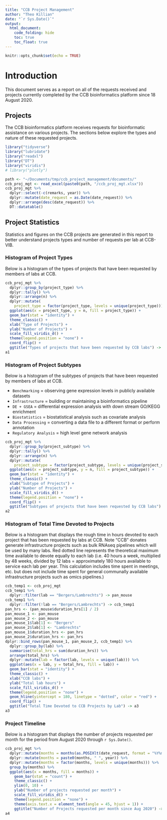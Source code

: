 ```yaml
---
title: "CCB Project Management"
author: "Theo Killian"
date: "`r Sys.Date()`"
output:
  html_document:
    code_folding: hide
    toc: true
    toc_float: true
---
```


```r
knitr::opts_chunk$set(echo = TRUE)
```

# Introduction

This document serves as a report on all of the requests received and projects
currently completed by the CCB bioinformatics platform since 18 August 2020.

## Projects

The CCB bioinformatics platform receives requests for bioinformatic assistance
on various projects. The sections below explore the types and nature of these
requested projects. 

```r
library("tidyverse")
library("lubridate")
library("readxl")
library("DT")
library("viridis")
# library("plotly")
```

```r
path <- "~/Documents/tmp/ccb_project_management/documents/"
ccb_proj_mgt <- read_excel(paste0(path, "/ccb_proj_mgt.xlsx"))
ccb_proj_mgt %>%
  dplyr::select(-c(remarks, year)) %>%
  dplyr::mutate(date_request = as.Date(date_request)) %>%
  dplyr::arrange(desc(date_request)) %>%
  DT::datatable()
```

## Project Statistics

Statistics and figures on the CCB projects are generated in this report to
better understand projects types and number of requests per lab at CCB-VIB.

### Histogram of Project Types

Below is a histogram of the types of projects that have been requested by 
members of labs at CCB.

```r
ccb_proj_mgt %>%
  dplyr::group_by(project_type) %>%
  dplyr::tally() %>%
  dplyr::arrange(n) %>% 
  dplyr::mutate(
    project_type = factor(project_type, levels = unique(project_type))) %>% 
  ggplot(aes(x = project_type, y = n, fill = project_type)) +
  geom_bar(stat = "identity") +
  theme_classic() +
  xlab("Type of Projects") +
  ylab("Number of Projects") +
  scale_fill_viridis_d() +
  theme(legend.position = "none") +
  coord_flip() +
  ggtitle("Types of projects that have been requested by CCB labs") -> a1
a1
```

### Histogram of Project Subtypes

Below is a histogram of the subtypes of projects that have been requested by 
members of labs at CCB.

* `Benchmarking` = observing gene expression levels in publicly available datasets
* `Infrastructure` = building or maintaining a bioinformatics pipeline
* `DE + GSEA` = differential expression analysis with down stream GO/KEGG enrichment
* `Biostatistics` = biostatistical analysis such as covariate analysis
* `Data Processing` = converting a data file to a different format or perform annotation
* `Regulatory Analysis` = high level gene network analysis

```r
ccb_proj_mgt %>%
  dplyr::group_by(project_subtype) %>%
  dplyr::tally() %>%
  dplyr::arrange(n) %>% 
  dplyr::mutate(
    project_subtype = factor(project_subtype, levels = unique(project_subtype))) %>% 
  ggplot(aes(x = project_subtype, y = n, fill = project_subtype)) +
  geom_bar(stat = "identity") +
  theme_classic() +
  xlab("Subtype of Projects") +
  ylab("Number of Projects") +
  scale_fill_viridis_d() +
  theme(legend.position = "none") +
  coord_flip() +
  ggtitle("Subtypes of projects that have been requested by CCB labs") -> a2
a2
```

### Histogram of Total Time Devoted to Projects

Below is a histogram that displays the rough time in hours devoted to each
project that has been requested by labs at CCB. Note "CCB" donates generate
infrastructure projects such as bulk RNAseq pipelines which will be used by
many labs. Red dotted line represents the theoretical maximum time available to
devote equally to each lab (i.e. 40 hours a week, multiplied by 48 weeks,
divided by 12 labs = approximately 180 hours available to service each lab per
year. This calculation includes time spent in meetings, etc. but does not
include time spent for general communally available infrastructure projects such
as omics pipelines.)

```r
ccb_temp1 <- ccb_proj_mgt
ccb_temp1 %>%
  dplyr::filter(lab == "Bergers/Lambrechts") -> pan_mouse
ccb_temp1 %>%
  dplyr::filter(!lab == "Bergers/Lambrechts") -> ccb_temp1
pan_hrs <- (pan_mouse$duration_hrs[1] / 2)
pan_mouse_1 <- pan_mouse
pan_mouse_2 <- pan_mouse
pan_mouse_1$lab[1] <- "Bergers"
pan_mouse_2$lab[1] <- "Lambrechts"
pan_mouse_1$duration_hrs <- pan_hrs
pan_mouse_2$duration_hrs <- pan_hrs
dplyr::bind_rows(pan_mouse_1, pan_mouse_2, ccb_temp1) %>%
  dplyr::group_by(lab) %>%
  summarise(total_hrs = sum(duration_hrs)) %>%
  arrange(total_hrs) %>%
  dplyr::mutate(lab = factor(lab, levels = unique(lab))) %>% 
  ggplot(aes(x = lab, y = total_hrs, fill = lab)) +
  geom_bar(stat = "identity") +
  theme_classic() +
  xlab("CCB labs") +
  ylab("Total lab hours") +
  scale_fill_viridis_d() +
  theme(legend.position = "none") +
  geom_hline(yintercept = 180, linetype = "dotted", color = "red") +
  coord_flip() +
  ggtitle("Total Time Devoted to CCB Projects by Lab") -> a3 
a3
```

### Project Timeline

Below is a histogram that displays the number of projects requested per month
for the period from August 2020 through `r Sys.Date()`.

```r
ccb_proj_mgt %>%
  dplyr::mutate(months = months(as.POSIXlt(date_request, format = "%Y%m%d"))) %>%
  dplyr::mutate(months = paste0(months, " ", year)) %>%
  dplyr::mutate(months = factor(months, levels = unique(months))) %>%
  group_by(months) %>%
  ggplot(aes(x = months, fill = months)) +
    geom_bar(stat = "count") +
    theme_classic() +
    ylim(0, 10) +
    ylab("Number of projects requested per month") +
    scale_fill_viridis_d() +
    theme(legend.position = "none") +
    theme(axis.text.x = element_text(angle = 45, hjust = 1)) +
    ggtitle("Number of Projects requested per month since Aug 2020") -> a4
a4
```

<!-- ```{r} -->
<!-- sessionInfo() -->
<!-- ``` -->
